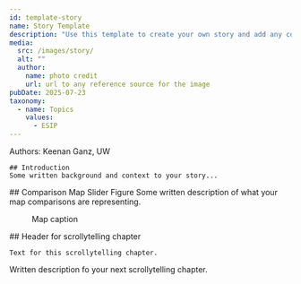 ```yaml
---
id: template-story
name: Story Template
description: "Use this template to create your own story and add any content that you would like."
media:
  src: /images/story/
  alt: ""
  author: 
    name: photo credit
    url: url to any reference source for the image
pubDate: 2025-07-23
taxonomy:
  - name: Topics
    values:
      - ESIP
---
```


<Block>
  <Prose>
    Authors: Keenan Ganz, UW

    ## Introduction
    Some written background and context to your story...

  </Prose>
</Block>



<Block>
  <Prose>
    ## Comparison Map Slider Figure
    Some written description of what your map comparisons are representing.
  </Prose>

  <Figure>
    <Map
      datasetId='so2'
      layerId='OMSO2PCA-COG'
      dateTime='2006-01-01'
      zoom={4}
      center={[117.22,35.66]}
      compareDateTime='2021-01-01'
    />
    <Caption
      attrAuthor='NASA'
      attrUrl='https://nasa.gov/'
    >
    Map caption 
    </Caption>
  </Figure>
</Block>


<ScrollytellingBlock>
  <Chapter
    center={[0, 0]}
    zoom={2}
    datasetId='so2'
    layerId='OMSO2PCA-COG'
    datetime='2020-02-01'
  >
    ## Header for scrollytelling chapter

    Text for this scrollytelling chapter. 
  </Chapter>
  <Chapter
    center={[119.7456, 36.30071]}
    zoom={9}
    datasetId='so2'
    layerId='OMSO2PCA-COG'
    datetime='2020-02-01'
  >
    Written description fo your next scrollytelling chapter. 
  </Chapter>
</ScrollytellingBlock>
